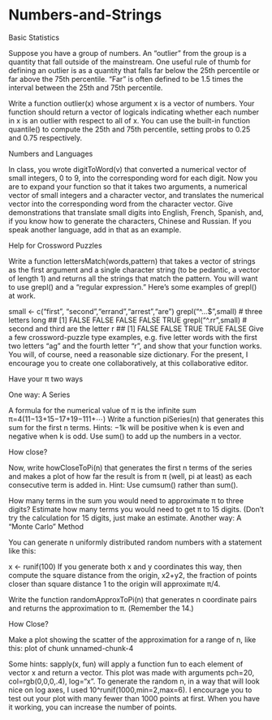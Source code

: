 Numbers-and-Strings 
========================================================

Basic Statistics

Suppose you have a group of numbers. An “outlier” from the group is a quantity that fall outside of the mainstream. One useful rule of thumb for defining an outlier is as a quantity that falls far below the 25th percentile or far above the 75th percentile. “Far” is often defined to be 1.5 times the interval between the 25th and 75th percentile.

Write a function outlier(x) whose argument x is a vector of numbers. Your function should return a vector of logicals indicating whether each number in x is an outlier with respect to all of x. You can use the built-in function quantile() to compute the 25th and 75th percentile, setting probs to 0.25 and 0.75 respectively.

Numbers and Languages

In class, you wrote digitToWord(v) that converted a numerical vector of small integers, 0 to 9, into the corresponding word for each digit. Now you are to expand your function so that it takes two arguments, a numerical vector of small integers and a character vector, and translates the numerical vector into the corresponding word from the character vector. Give demonstrations that translate small digits into English, French, Spanish, and, if you know how to generate the characters, Chinese and Russian. If you speak another language, add in that as an example.

Help for Crossword Puzzles

Write a function lettersMatch(words,pattern) that takes a vector of strings as the first argument and a single character string (to be pedantic, a vector of length 1) and returns all the strings that match the pattern. You will want to use grepl() and a “regular expression.” Here's some examples of grepl() at work.

small <- c("first", "second","errand","arrest","are")
grepl("^...$",small) # three letters long
## [1] FALSE FALSE FALSE FALSE  TRUE
grepl("^.rr",small) # second and third are the letter r
## [1] FALSE FALSE  TRUE  TRUE FALSE
Give a few crossword-puzzle type examples, e.g. five letter words with the first two letters “ag” and the fourth letter “r”, and show that your function works. You will, of course, need a reasonable size dictionary. For the present, I encourage you to create one collaboratively, at this collaborative editor.

Have your π two ways

One way: A Series

A formula for the numerical value of π is the infinite sum
π=4(11−13+15−17+19−111+⋯)
Write a function piSeries(n) that generates this sum for the first n terms. Hints: −1k will be positive when k is even and negative when k is odd. Use sum() to add up the numbers in a vector.

How close?

Now, write howCloseToPi(n) that generates the first n terms of the series and makes a plot of how far the result is from π (well, pi at least) as each consecutive term is added in. Hint: Use cumsum() rather than sum().

How many terms in the sum you would need to approximate π to three digits?
Estimate how many terms you would need to get π to 15 digits. (Don't try the calculation for 15 digits, just make an estimate.
Another way: A “Monte Carlo” Method

You can generate n uniformly distributed random numbers with a statement like this:

x <- runif(100)
If you generate both x and y coordinates this way, then compute the square distance from the origin, x2+y2, the fraction of points closer than square distance 1 to the origin will approximate π/4.

Write the function randomApproxToPi(n) that generates n coordinate pairs and returns the approximation to π. (Remember the 14.)

How Close?

Make a plot showing the scatter of the approximation for a range of n, like this: plot of chunk unnamed-chunk-4

Some hints: sapply(x, fun) will apply a function fun to each element of vector x and return a vector. This plot was made with arguments pch=20, col=rgb(0,0,0,.4), log="x". To generate the random n, in a way that will look nice on log axes, I used 10^runif(1000,min=2,max=6). I encourage you to test out your plot with many fewer than 1000 points at first. When you have it working, you can increase the number of points.